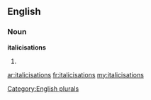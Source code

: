 ==English==

===Noun===
'''italicisations'''

# {{plural of|[[italicisation]]}}

[[Category:English plurals]]

[[ar:italicisations]]
[[fr:italicisations]]
[[my:italicisations]]